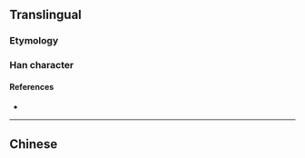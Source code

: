 {{character info/new}}
{{also|擇}}
==Translingual==
{{Han simplified forms|擇|択|择}}

===Etymology===
{{Han simp|擇|f=睪|t=𠬤}}

===Han character===
{{Han char|rn=64|rad=手|as=05|sn=8|four=|canj=QEQ|ids=⿰扌𠬤}}

====References====
* {{Han ref|kx=0427.161|hdz=31862.020|uh=62E9|ud=25321}}

----

==Chinese==
{{zh-see|擇}}